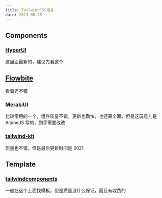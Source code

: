 ```yaml
---
title: TailwindCSS相关
date: 2023-06-26
---
```


## Components

### [HyperUI](https://www.hyperui.dev/)

这里面最新的，建议先看这个

## [Flowbite](https://github.com/themesberg/flowbite)

看着还不错

### [MerakiUI](https://merakiui.com/components)

比较常用的一个，组件质量不错，更新也勤快，也还算全面，但是这玩意儿是 AlpineJS 写的，到手需要改改

### [tailwind-kit](https://www.tailwind-kit.com/)

质量也不错，但是最后更新时间是 2021

## Template

### [tailwindcomponents](https://tailwindcomponents.com/components)

一般在这个上面找模板，但是质量没什么保证，而且有收费的
